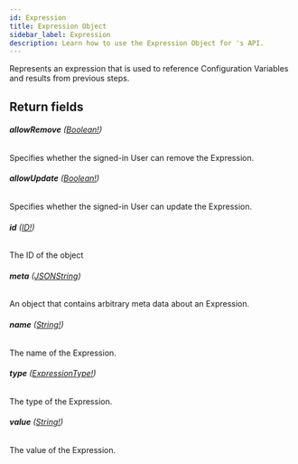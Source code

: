 ```yaml
---
id: Expression
title: Expression Object
sidebar_label: Expression
description: Learn how to use the Expression Object for 's API.
---
```


Represents an expression that is used to reference Configuration Variables and results from previous steps.

## Return fields

###### <b>allowRemove</b> ([Boolean!](api/schema/scalar/Boolean.mdx))

Specifies whether the signed-in User can remove the Expression.

###### <b>allowUpdate</b> ([Boolean!](api/schema/scalar/Boolean.mdx))

Specifies whether the signed-in User can update the Expression.

###### <b>id</b> ([ID!](api/schema/scalar/ID.mdx))

The ID of the object

###### <b>meta</b> ([JSONString](api/schema/scalar/JSONString.mdx))

An object that contains arbitrary meta data about an Expression.

###### <b>name</b> ([String!](api/schema/scalar/String.mdx))

The name of the Expression.

###### <b>type</b> ([ExpressionType!](api/schema/enum/ExpressionType.mdx))

The type of the Expression.

###### <b>value</b> ([String!](api/schema/scalar/String.mdx))

The value of the Expression.
